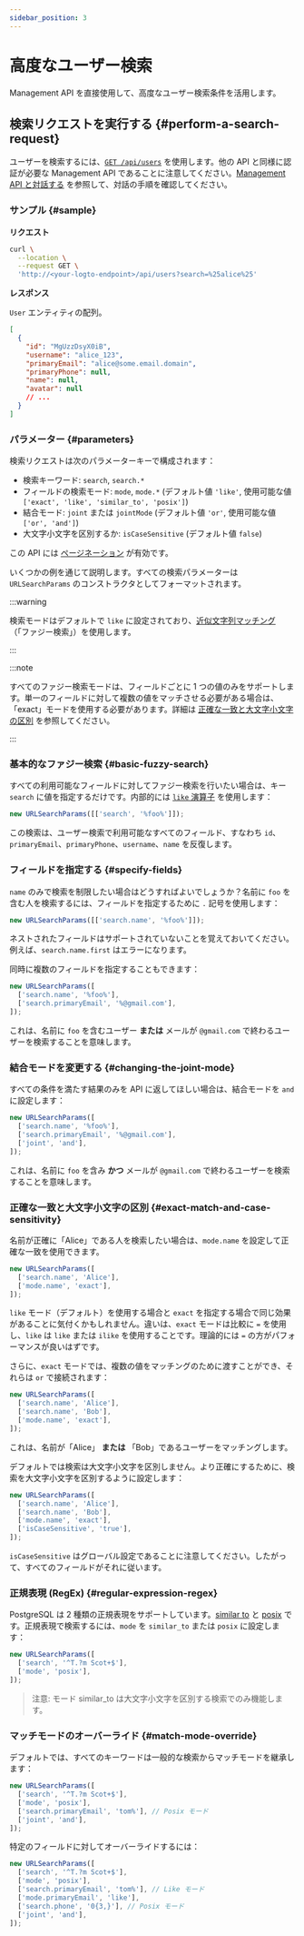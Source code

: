 ```yaml
---
sidebar_position: 3
---
```


# 高度なユーザー検索

Management API を直接使用して、高度なユーザー検索条件を活用します。

## 検索リクエストを実行する \{#perform-a-search-request}

ユーザーを検索するには、[`GET /api/users`](https://openapi.logto.io/operation/operation-getuser) を使用します。他の API と同様に認証が必要な Management API であることに注意してください。[Management API と対話する](/integrate-logto/interact-with-management-api) を参照して、対話の手順を確認してください。

### サンプル \{#sample}

**リクエスト**

```bash
curl \
  --location \
  --request GET \
  'http://<your-logto-endpoint>/api/users?search=%25alice%25'

```

**レスポンス**

`User` エンティティの配列。

```json
[
  {
    "id": "MgUzzDsyX0iB",
    "username": "alice_123",
    "primaryEmail": "alice@some.email.domain",
    "primaryPhone": null,
    "name": null,
    "avatar": null
    // ...
  }
]
```

### パラメーター \{#parameters}

検索リクエストは次のパラメーターキーで構成されます：

- 検索キーワード: `search`, `search.*`
- フィールドの検索モード: `mode`, `mode.*` (デフォルト値 `'like'`, 使用可能な値 `['exact', 'like', 'similar_to', 'posix']`)
- 結合モード: `joint` または `jointMode` (デフォルト値 `'or'`, 使用可能な値 `['or', 'and']`)
- 大文字小文字を区別するか: `isCaseSensitive` (デフォルト値 `false`)

この API には [ページネーション](/integrate-logto/interact-with-management-api/#managing-paginated-api-responses) が有効です。

いくつかの例を通じて説明します。すべての検索パラメーターは `URLSearchParams` のコンストラクタとしてフォーマットされます。

:::warning

検索モードはデフォルトで `like` に設定されており、[近似文字列マッチング](https://en.wikipedia.org/wiki/Approximate_string_matching)（「ファジー検索」）を使用します。

:::

:::note

すべてのファジー検索モードは、フィールドごとに 1 つの値のみをサポートします。単一のフィールドに対して複数の値をマッチさせる必要がある場合は、「exact」モードを使用する必要があります。詳細は [正確な一致と大文字小文字の区別](./#exact-match-and-case-sensitivity) を参照してください。

:::

### 基本的なファジー検索 \{#basic-fuzzy-search}

すべての利用可能なフィールドに対してファジー検索を行いたい場合は、キー `search` に値を指定するだけです。内部的には [ `like` 演算子](https://www.postgresql.org/docs/current/functions-matching.html#FUNCTIONS-LIKE) を使用します：

```javascript
new URLSearchParams([['search', '%foo%']]);
```

この検索は、ユーザー検索で利用可能なすべてのフィールド、すなわち `id`、`primaryEmail`、`primaryPhone`、`username`、`name` を反復します。

### フィールドを指定する \{#specify-fields}

`name` のみで検索を制限したい場合はどうすればよいでしょうか？名前に `foo` を含む人を検索するには、フィールドを指定するために `.` 記号を使用します：

```javascript
new URLSearchParams([['search.name', '%foo%']]);
```

ネストされたフィールドはサポートされていないことを覚えておいてください。例えば、`search.name.first` はエラーになります。

同時に複数のフィールドを指定することもできます：

```javascript
new URLSearchParams([
  ['search.name', '%foo%'],
  ['search.primaryEmail', '%@gmail.com'],
]);
```

これは、名前に `foo` を含むユーザー **または** メールが `@gmail.com` で終わるユーザーを検索することを意味します。

### 結合モードを変更する \{#changing-the-joint-mode}

すべての条件を満たす結果のみを API に返してほしい場合は、結合モードを `and` に設定します：

```javascript
new URLSearchParams([
  ['search.name', '%foo%'],
  ['search.primaryEmail', '%@gmail.com'],
  ['joint', 'and'],
]);
```

これは、名前に `foo` を含み **かつ** メールが `@gmail.com` で終わるユーザーを検索することを意味します。

### 正確な一致と大文字小文字の区別 \{#exact-match-and-case-sensitivity}

名前が正確に「Alice」である人を検索したい場合は、`mode.name` を設定して正確な一致を使用できます。

```javascript
new URLSearchParams([
  ['search.name', 'Alice'],
  ['mode.name', 'exact'],
]);
```

`like` モード（デフォルト）を使用する場合と `exact` を指定する場合で同じ効果があることに気付くかもしれません。違いは、`exact` モードは比較に `=` を使用し、`like` は `like` または `ilike` を使用することです。理論的には `=` の方がパフォーマンスが良いはずです。

さらに、`exact` モードでは、複数の値をマッチングのために渡すことができ、それらは `or` で接続されます：

```javascript
new URLSearchParams([
  ['search.name', 'Alice'],
  ['search.name', 'Bob'],
  ['mode.name', 'exact'],
]);
```

これは、名前が「Alice」 **または** 「Bob」であるユーザーをマッチングします。

デフォルトでは検索は大文字小文字を区別しません。より正確にするために、検索を大文字小文字を区別するように設定します：

```javascript
new URLSearchParams([
  ['search.name', 'Alice'],
  ['search.name', 'Bob'],
  ['mode.name', 'exact'],
  ['isCaseSensitive', 'true'],
]);
```

`isCaseSensitive` はグローバル設定であることに注意してください。したがって、すべてのフィールドがそれに従います。

### 正規表現 (RegEx) \{#regular-expression-regex}

PostgreSQL は 2 種類の正規表現をサポートしています。[similar to](https://www.postgresql.org/docs/current/functions-matching.html#FUNCTIONS-SIMILARTO-REGEXP) と [posix](https://www.postgresql.org/docs/current/functions-matching.html#FUNCTIONS-POSIX-REGEXP) です。正規表現で検索するには、`mode` を `similar_to` または `posix` に設定します：

```javascript
new URLSearchParams([
  ['search', '^T.?m Scot+$'],
  ['mode', 'posix'],
]);
```

> 注意: モード similar_to は大文字小文字を区別する検索でのみ機能します。

### マッチモードのオーバーライド \{#match-mode-override}

デフォルトでは、すべてのキーワードは一般的な検索からマッチモードを継承します：

```javascript
new URLSearchParams([
  ['search', '^T.?m Scot+$'],
  ['mode', 'posix'],
  ['search.primaryEmail', 'tom%'], // Posix モード
  ['joint', 'and'],
]);
```

特定のフィールドに対してオーバーライドするには：

```javascript
new URLSearchParams([
  ['search', '^T.?m Scot+$'],
  ['mode', 'posix'],
  ['search.primaryEmail', 'tom%'], // Like モード
  ['mode.primaryEmail', 'like'],
  ['search.phone', '0{3,}'], // Posix モード
  ['joint', 'and'],
]);
```
